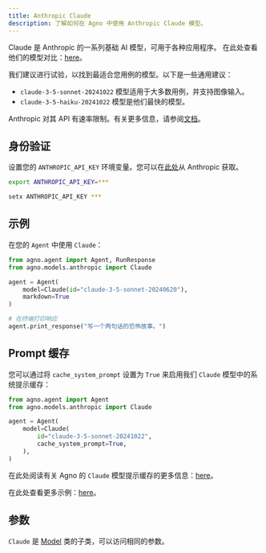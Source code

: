 ```yaml
---
title: Anthropic Claude
description: 了解如何在 Agno 中使用 Anthropic Claude 模型。
---
```


Claude 是 Anthropic 的一系列基础 AI 模型，可用于各种应用程序。
在此处查看他们的模型对比：[here](https://docs.anthropic.com/en/docs/about-claude/models#model-comparison-table)。

我们建议进行试验，以找到最适合您用例的模型。以下是一些通用建议：

- `claude-3-5-sonnet-20241022` 模型适用于大多数用例，并支持图像输入。
- `claude-3-5-haiku-20241022` 模型是他们最快的模型。

Anthropic 对其 API 有速率限制。有关更多信息，请参阅[文档](https://docs.anthropic.com/en/api/rate-limits#response-headers)。

## 身份验证

设置您的 `ANTHROPIC_API_KEY` 环境变量。您可以在[此处](https://console.anthropic.com/settings/keys)从 Anthropic 获取。

<CodeGroup>

```bash Mac
export ANTHROPIC_API_KEY=***
```

```bash Windows
setx ANTHROPIC_API_KEY ***
```

</CodeGroup>

## 示例

在您的 `Agent` 中使用 `Claude`：

<CodeGroup>

```python agent.py
from agno.agent import Agent, RunResponse
from agno.models.anthropic import Claude

agent = Agent(
    model=Claude(id="claude-3-5-sonnet-20240620"),
    markdown=True
)

# 在终端打印响应
agent.print_response("写一个两句话的恐怖故事。")
```

## Prompt 缓存

您可以通过将 `cache_system_prompt` 设置为 `True` 来启用我们 `Claude` 模型中的系统提示缓存：

```python
from agno.agent import Agent
from agno.models.anthropic import Claude

agent = Agent(
    model=Claude(
        id="claude-3-5-sonnet-20241022",
        cache_system_prompt=True,
    ),
)
```

在此处阅读有关 Agno 的 `Claude` 模型提示缓存的更多信息：[here](https://docs.agno.com/examples/models/anthropic/prompt_caching)。

</CodeGroup>

<Note>在此处查看更多示例：[here](../examples/models/anthropic)。</Note>

## 参数

<Snippet file="model-claude-params.mdx" />

`Claude` 是 [Model](/reference/models/model) 类的子类，可以访问相同的参数。